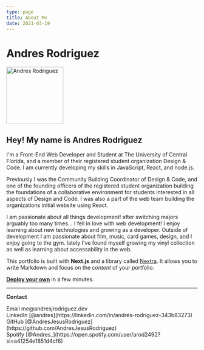 ```yaml
---
type: page
title: About Me
date: 2021-03-19
---
```


# Andres Rodriguez


<Image
  src="/images/circle_portrait.png"
  height="150"
  width="150"
  alt="Andres Rodriguez"
  priority
  className="next-image andres"
/>

## Hey! My name is Andres Rodriguez

I'm a Front-End Web Developer and Student at The University of Central Florida, and a member of their registered student organization Design & Code. I am currently developing my skills in JavaScript, React, and node.js.

 Previously I was the Community Building Coordinator of Design & Code, and one of the founding officers of the registered student organization building the foundations of a collaborative environment for students interested in all aspects of Design and Code. I was also a part of the web team building the organizations initial website using React.

I am passionate about all things development! after switching majors arguably too many times... I fell in love with web development! I enjoy learning about new technologies and growing as a developer. Outside of development I am passionate about film, music, card games, design, and I enjoy going to the gym. lately I've found myself growing my vinyl collection as well as learning about accessability in the web.

This portfolio is built with **Next.js** and a library called [Nextra](https://nextra.vercel.app/). It allows you to write Markdown and focus on the _content_ of your portfolio.

[**Deploy your own**](https://vercel.com/new/clone?repository-url=https://github.com/vercel/next.js/tree/canary/examples/blog&project-name=portfolio&repository-name=portfolio) in a few minutes.

---

**Contact**

<div>
  Email me@andresjrodriguez.dev
  <br />
  LinkedIn [@andres](https://linkedin.com/in/andrés-rodriguez-343b83273)
  <br />
  GitHub [@AndresJesusRodriguez](https://github.com/AndresJesusRodriguez)
  <br />
  Spotify [@Andres_](https://open.spotify.com/user/arod2492?si=a41254e1851d4cf6)
  <br />
</div>
